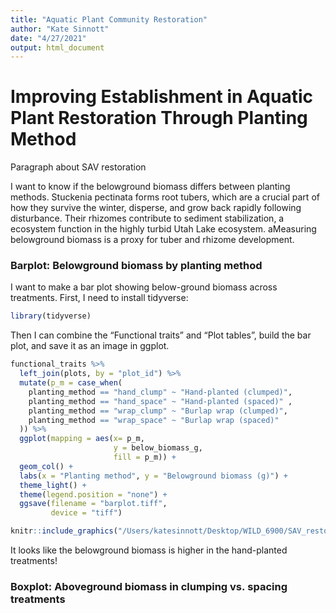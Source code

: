 ```yaml
---
title: "Aquatic Plant Community Restoration"
author: "Kate Sinnott"
date: "4/27/2021"
output: html_document
---
```


# Improving Establishment in Aquatic Plant Restoration Through Planting Method

Paragraph about SAV restoration

I want to know if the belowground biomass differs between planting methods. Stuckenia pectinata forms root tubers, which are a crucial part of how they survive the winter, disperse, and grow back rapidly following disturbance. Their rhizomes contribute to sediment stabilization, a ecosystem function in the highly turbid Utah Lake ecosystem. aMeasuring belowground biomass is a proxy for tuber and rhizome development. 

### Barplot: Belowground biomass by planting method
I want to make a bar plot showing below-ground biomass across treatments. First, I need to install tidyverse: 

```r
library(tidyverse) 
```

Then I can combine the "Functional traits" and "Plot tables", build the bar plot, and save it as an image in ggplot.

```r
functional_traits %>% 
  left_join(plots, by = "plot_id") %>% 
  mutate(p_m = case_when(
    planting_method == "hand_clump" ~ "Hand-planted (clumped)",
    planting_method == "hand_space" ~ "Hand-planted (spaced)" ,
    planting_method == "wrap_clump" ~ "Burlap wrap (clumped)",
    planting_method == "wrap_space" ~ "Burlap wrap (spaced)"
  )) %>% 
  ggplot(mapping = aes(x= p_m, 
                       y = below_biomass_g, 
                       fill = p_m)) +
  geom_col() +
  labs(x = "Planting method", y = "Belowground biomass (g)") +
  theme_light() + 
  theme(legend.position = "none") +
  ggsave(filename = "barplot.tiff",
         device = "tiff")
```


```r
knitr::include_graphics("/Users/katesinnott/Desktop/WILD_6900/SAV_restoration/SAV_restoration_book/barplot.tiff")
```

It looks like the belowground biomass is higher in the hand-planted treatments!


### Boxplot: Aboveground biomass in clumping vs. spacing treatments


